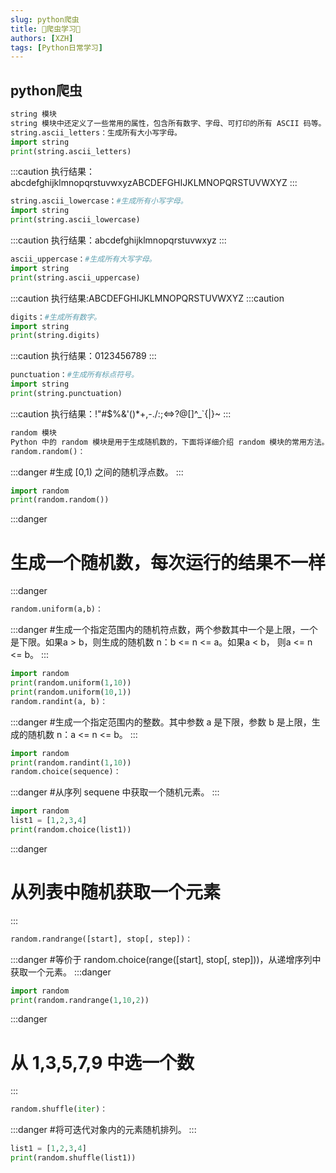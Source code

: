```yaml
---
slug: python爬虫
title: 🤞爬虫学习🤞
authors: [XZH]
tags: [Python日常学习]
---
```



<!-- truncate -->

## python爬虫

```py
string 模块
string 模块中还定义了一些常用的属性，包含所有数字、字母、可打印的所有 ASCII 码等。
string.ascii_letters：生成所有大小写字母。
import string
print(string.ascii_letters)
```

:::caution
执行结果： abcdefghijklmnopqrstuvwxyzABCDEFGHIJKLMNOPQRSTUVWXYZ
:::


```py
string.ascii_lowercase：#生成所有小写字母。
import string
print(string.ascii_lowercase)
```

:::caution
执行结果：abcdefghijklmnopqrstuvwxyz
:::

```py
ascii_uppercase：#生成所有大写字母。
import string
print(string.ascii_uppercase)
```

:::caution
执行结果:ABCDEFGHIJKLMNOPQRSTUVWXYZ
:::caution

```py
digits：#生成所有数字。
import string
print(string.digits)
```

:::caution
执行结果：0123456789
:::

```py
punctuation：#生成所有标点符号。
import string
print(string.punctuation)
```

:::caution
执行结果：!"#$%&'()*+,-./:;<=>?@[\]^_`{|}~
:::

```py
random 模块
Python 中的 random 模块是用于生成随机数的，下面将详细介绍 random 模块的常用方法。
random.random()：
```

:::danger
#生成 [0,1) 之间的随机浮点数。
:::

```py
import random
print(random.random())     
```

:::danger
# 生成一个随机数，每次运行的结果不一样
:::danger

```py
random.uniform(a,b)：
```

:::danger
#生成一个指定范围内的随机符点数，两个参数其中一个是上限，一个是下限。如果a > b，则生成的随机数 n：b <= n <= a。如果a < b， 则a <= n <= b。
:::

```py
import random
print(random.uniform(1,10))
print(random.uniform(10,1))
random.randint(a, b)：
```

:::danger
#生成一个指定范围内的整数。其中参数 a 是下限，参数 b 是上限，生成的随机数 n：a <= n <= b。
:::

```py
import random
print(random.randint(1,10))
random.choice(sequence)：
```

:::danger
#从序列 sequene 中获取一个随机元素。
:::

```py
import random
list1 = [1,2,3,4]
print(random.choice(list1)) 
```

:::danger
# 从列表中随机获取一个元素
:::

```py
random.randrange([start], stop[, step])：
```

:::danger
#等价于 random.choice(range([start], stop[, step]))，从递增序列中获取一个元素。
:::danger

```py
import random
print(random.randrange(1,10,2))    
```

:::danger
 # 从 1,3,5,7,9 中选一个数
:::

```py
random.shuffle(iter)：
```

:::danger
#将可迭代对象内的元素随机排列。
:::

```py
list1 = [1,2,3,4]
print(random.shuffle(list1))
```